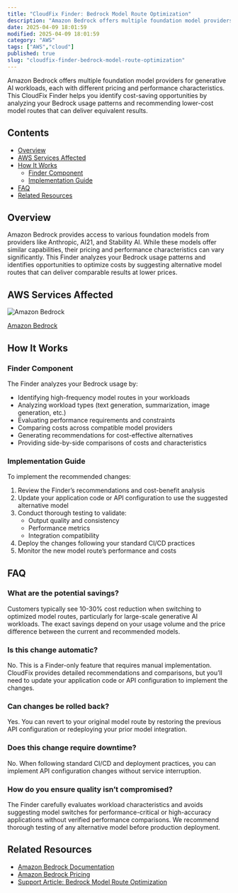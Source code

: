 ```yaml
---
title: "CloudFix Finder: Bedrock Model Route Optimization"
description: "Amazon Bedrock offers multiple foundation model providers for generative AI workloads, each with different pricing and performance characteristics. This CloudFi..."
date: 2025-04-09 18:01:59
modified: 2025-04-09 18:01:59
category: "AWS"
tags: ["AWS","cloud"]
published: true
slug: "cloudfix-finder-bedrock-model-route-optimization"
---
```


Amazon Bedrock offers multiple foundation model providers for generative AI workloads, each with different pricing and performance characteristics. This CloudFix Finder helps you identify cost-saving opportunities by analyzing your Bedrock usage patterns and recommending lower-cost model routes that can deliver equivalent results.

## Contents

-   [Overview](#overview)
-   [AWS Services Affected](#aws-services-affected)
-   [How It Works](#how-it-works)
    -   [Finder Component](#finder-component)
    -   [Implementation Guide](#implementation-guide)
-   [FAQ](#faq)
-   [Related Resources](#related-resources)

## Overview

Amazon Bedrock provides access to various foundation models from providers like Anthropic, AI21, and Stability AI. While these models offer similar capabilities, their pricing and performance characteristics can vary significantly. This Finder analyzes your Bedrock usage patterns and identifies opportunities to optimize costs by suggesting alternative model routes that can deliver comparable results at lower prices.

## AWS Services Affected

![Amazon Bedrock](/media/uploads/bedrock-icon.png)  

[Amazon Bedrock](https://aws.amazon.com/bedrock/)

## How It Works

### Finder Component

The Finder analyzes your Bedrock usage by:

-   Identifying high-frequency model routes in your workloads
-   Analyzing workload types (text generation, summarization, image generation, etc.)
-   Evaluating performance requirements and constraints
-   Comparing costs across compatible model providers
-   Generating recommendations for cost-effective alternatives
-   Providing side-by-side comparisons of costs and characteristics

### Implementation Guide

To implement the recommended changes:

1.  Review the Finder’s recommendations and cost-benefit analysis
2.  Update your application code or API configuration to use the suggested alternative model
3.  Conduct thorough testing to validate:
    -   Output quality and consistency
    -   Performance metrics
    -   Integration compatibility
4.  Deploy the changes following your standard CI/CD practices
5.  Monitor the new model route’s performance and costs

## FAQ

### What are the potential savings?

Customers typically see 10-30% cost reduction when switching to optimized model routes, particularly for large-scale generative AI workloads. The exact savings depend on your usage volume and the price difference between the current and recommended models.

### Is this change automatic?

No. This is a Finder-only feature that requires manual implementation. CloudFix provides detailed recommendations and comparisons, but you’ll need to update your application code or API configuration to implement the changes.

### Can changes be rolled back?

Yes. You can revert to your original model route by restoring the previous API configuration or redeploying your prior model integration.

### Does this change require downtime?

No. When following standard CI/CD and deployment practices, you can implement API configuration changes without service interruption.

### How do you ensure quality isn’t compromised?

The Finder carefully evaluates workload characteristics and avoids suggesting model switches for performance-critical or high-accuracy applications without verified performance comparisons. We recommend thorough testing of any alternative model before production deployment.

## Related Resources

-   [Amazon Bedrock Documentation](https://docs.aws.amazon.com/bedrock/latest/userguide/what-is-bedrock.html)
-   [Amazon Bedrock Pricing](https://aws.amazon.com/bedrock/pricing/)
-   [Support Article: Bedrock Model Route Optimization](https://support.cloudfix.com/article/123390-bedrock-model-route-optimization)
